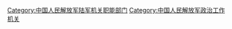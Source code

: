 [[Category:中国人民解放军陆军机关职能部门|Category:中国人民解放军陆军机关职能部门]]
[[Category:中国人民解放军政治工作机关|Category:中国人民解放军政治工作机关]]